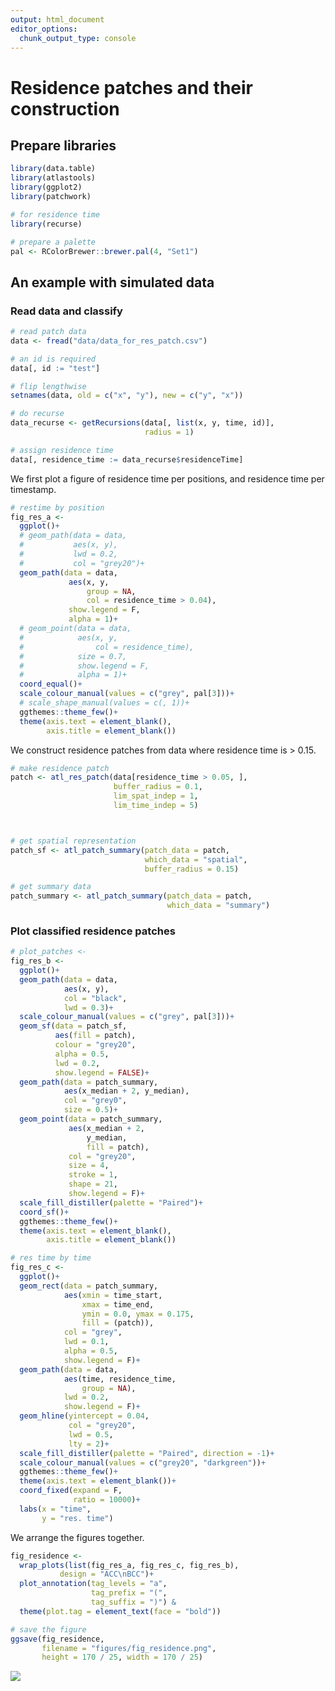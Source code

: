 ```yaml
---
output: html_document
editor_options: 
  chunk_output_type: console
---
```


# Residence patches and their construction

## Prepare libraries {-}

```r
library(data.table)
library(atlastools)
library(ggplot2)
library(patchwork)

# for residence time
library(recurse)

# prepare a palette
pal <- RColorBrewer::brewer.pal(4, "Set1")
```

## An example with simulated data

### Read data and classify

```r
# read patch data
data <- fread("data/data_for_res_patch.csv")

# an id is required
data[, id := "test"]

# flip lengthwise
setnames(data, old = c("x", "y"), new = c("y", "x"))

# do recurse
data_recurse <- getRecursions(data[, list(x, y, time, id)],
                              radius = 1)

# assign residence time
data[, residence_time := data_recurse$residenceTime]
```

We first plot a figure of residence time per positions, and residence time per timestamp.

```r
# restime by position
fig_res_a <-
  ggplot()+
  # geom_path(data = data,
  #           aes(x, y),
  #           lwd = 0.2,
  #           col = "grey20")+
  geom_path(data = data,
             aes(x, y,
                 group = NA,
                 col = residence_time > 0.04),
             show.legend = F,
             alpha = 1)+
  # geom_point(data = data,
  #            aes(x, y,
  #                col = residence_time),
  #            size = 0.7,
  #            show.legend = F,
  #            alpha = 1)+
  coord_equal()+
  scale_colour_manual(values = c("grey", pal[3]))+
  # scale_shape_manual(values = c(, 1))+
  ggthemes::theme_few()+
  theme(axis.text = element_blank(),
        axis.title = element_blank())
```

We construct residence patches from data where residence time is > 0.15.

```r
# make residence patch
patch <- atl_res_patch(data[residence_time > 0.05, ], 
                       buffer_radius = 0.1, 
                       lim_spat_indep = 1, 
                       lim_time_indep = 5)



# get spatial representation
patch_sf <- atl_patch_summary(patch_data = patch,
                              which_data = "spatial", 
                              buffer_radius = 0.15)

# get summary data
patch_summary <- atl_patch_summary(patch_data = patch,
                                   which_data = "summary")
```

### Plot classified residence patches

```r
# plot_patches <-
fig_res_b <-
  ggplot()+
  geom_path(data = data,
            aes(x, y),
            col = "black",
            lwd = 0.3)+
  scale_colour_manual(values = c("grey", pal[3]))+
  geom_sf(data = patch_sf,
          aes(fill = patch),
          colour = "grey20",
          alpha = 0.5,
          lwd = 0.2,
          show.legend = FALSE)+
  geom_path(data = patch_summary,
            aes(x_median + 2, y_median),
            col = "grey0",
            size = 0.5)+
  geom_point(data = patch_summary,
             aes(x_median + 2,
                 y_median,
                 fill = patch),
             col = "grey20",
             size = 4,
             stroke = 1,
             shape = 21,
             show.legend = F)+
  scale_fill_distiller(palette = "Paired")+
  coord_sf()+
  ggthemes::theme_few()+
  theme(axis.text = element_blank(),
        axis.title = element_blank())

# res time by time
fig_res_c <-
  ggplot()+
  geom_rect(data = patch_summary,
            aes(xmin = time_start,
                xmax = time_end,
                ymin = 0.0, ymax = 0.175,
                fill = (patch)),
            col = "grey",
            lwd = 0.1,
            alpha = 0.5,
            show.legend = F)+
  geom_path(data = data,
            aes(time, residence_time,
                group = NA),
            lwd = 0.2,
            show.legend = F)+
  geom_hline(yintercept = 0.04,
             col = "grey20",
             lwd = 0.5,
             lty = 2)+
  scale_fill_distiller(palette = "Paired", direction = -1)+
  scale_colour_manual(values = c("grey20", "darkgreen"))+
  ggthemes::theme_few()+
  theme(axis.text = element_blank())+
  coord_fixed(expand = F,
              ratio = 10000)+
  labs(x = "time",
       y = "res. time")
```

We arrange the figures together.

```r
fig_residence <-
  wrap_plots(list(fig_res_a, fig_res_c, fig_res_b),
           design = "ACC\nBCC")+
  plot_annotation(tag_levels = "a",
                  tag_prefix = "(",
                  tag_suffix = ")") &
  theme(plot.tag = element_text(face = "bold"))

# save the figure
ggsave(fig_residence,
       filename = "figures/fig_residence.png",
       height = 170 / 25, width = 170 / 25)
```

![](figures/fig_residence.png)
